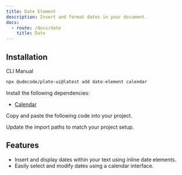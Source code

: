 ```yaml
---
title: Date Element
description: Insert and format dates in your document.
docs:
  - route: /docs/date
    title: Date
---
```


## Installation

<Tabs defaultValue="cli">

<TabsList>
<TabsTrigger value="cli">CLI</TabsTrigger>
<TabsTrigger value="manual">Manual</TabsTrigger>
</TabsList>
<TabsContent value="cli">

```bash
npx @udecode/plate-ui@latest add date-element calendar
```

</TabsContent>

<TabsContent value="manual">

<Steps>

<Step>

Install the following dependencies:

- [Calendar](/docs/component/calendar)

</Step>


<Step>

Copy and paste the following code into your project.

</Step>

<ComponentSource name="date-element" />

<Step>

Update the import paths to match your project setup.

</Step>

</Steps>

</TabsContent>

</Tabs>

<ComponentPreview name="playground-demo" id="date" />

<PackageInfo>

## Features

- Insert and display dates within your text using inline date elements.
- Easily select and modify dates using a calendar interface.

</PackageInfo>

